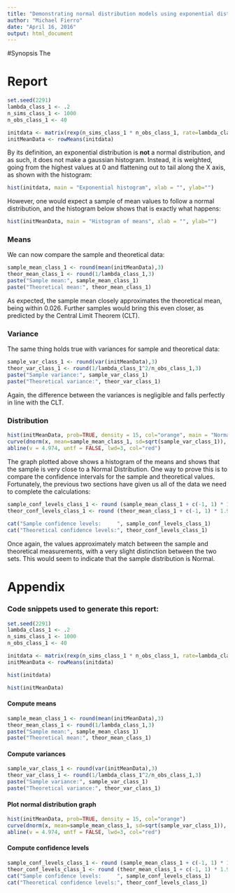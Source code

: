 ```yaml
---
title: "Demonstrating normal distribution models using exponential distribution means"
author: "Michael Fierro"
date: "April 16, 2016"
output: html_document
---
```


#Synopsis
The

# Report
```r
set.seed(2291)
lambda_class_1 <- .2
n_sims_class_1 <- 1000
n_obs_class_1 <- 40

initdata <- matrix(rexp(n_sims_class_1 * n_obs_class_1, rate=lambda_class_1),n_sims_class_1,n_obs_class_1)
initMeanData <- rowMeans(initdata)

```
By its definition, an exponential distribution is **not** a normal distribution, and as such, it does not make a gaussian histogram. Instead, it is weighted, going from the highest values at 0 and flattening out to tail along the X axis, as shown with the histogram:
```r
hist(initdata, main = "Exponential histogram", xlab = "", ylab="")
```

However, one would expect a sample of mean values to follow a normal distribution, and the histogram below shows that is exactly what happens:
```r
hist(initMeanData, main = "Histogram of means", xlab = "", ylab="")
```

### Means
We can now compare the sample and theoretical data:
```r
sample_mean_class_1 <- round(mean(initMeanData),3)
theor_mean_class_1 <- round(1/lambda_class_1,3)
paste("Sample mean:", sample_mean_class_1)
paste("Theoretical mean:", theor_mean_class_1)
```
As expected, the sample mean closely approximates the theoretical mean, being within 0.026. Further samples would bring this even closer, as predicted by the Central Limit Theorem (CLT).

### Variance
The same thing holds true with variances for sample and theoretical data:
```r
sample_var_class_1 <- round(var(initMeanData),3)
theor_var_class_1 <- round(1/lambda_class_1^2/n_obs_class_1,3)
paste("Sample variance:", sample_var_class_1)
paste("Theoretical variance:", theor_var_class_1)
```
Again, the difference between the variances is negligible and falls perfectly in line with the CLT.

### Distribution
```r
hist(initMeanData, prob=TRUE, density = 15, col="orange", main = "Normal distribution of means", xlab = "Mean values")
curve(dnorm(x, mean=sample_mean_class_1, sd=sqrt(sample_var_class_1)), add=TRUE, col="blue", yaxt="n", lwd=2)
abline(v = 4.974, untf = FALSE, lwd=3, col="red")
```

The graph plotted above shows a histogram of the means and shows that the sample is very close to a Normal Distribution. One way to prove this is to compare the confidence intervals for the sample and theoretical values. Fortunately, the previous two sections have given us all of the data we need to complete the calculations:

```r
sample_conf_levels_class_1 <- round (sample_mean_class_1 + c(-1, 1) * 1.96 * sd(initMeanData) / sqrt(n_obs_class_1),3)
theor_conf_levels_class_1 <- round (theor_mean_class_1 + c(-1, 1) * 1.96 * sqrt(theor_var_class_1) / sqrt(n_obs_class_1),3)
    
cat("Sample confidence levels:     ", sample_conf_levels_class_1)
cat("Theoretical confidence levels:", theor_conf_levels_class_1)
```
Once again, the values approximately match between the sample and theoretical measurements, with a very slight distinction between the two sets. This would seem to indicate that the sample distribution is Normal.

# Appendix
### Code snippets used to generate this report:
```r
set.seed(2291)
lambda_class_1 <- .2
n_sims_class_1 <- 1000
n_obs_class_1 <- 40

initdata <- matrix(rexp(n_sims_class_1 * n_obs_class_1, rate=lambda_class_1),n_sims_class_1,n_obs_class_1)
initMeanData <- rowMeans(initdata)

```
```r
hist(initdata)
```
```r
hist(initMeanData)
```

#### Compute means
```r
sample_mean_class_1 <- round(mean(initMeanData),3)
theor_mean_class_1 <- round(1/lambda_class_1,3)
paste("Sample mean:", sample_mean_class_1)
paste("Theoretical mean:", theor_mean_class_1)
```

#### Compute variances
```r
sample_var_class_1 <- round(var(initMeanData),3)
theor_var_class_1 <- round(1/lambda_class_1^2/n_obs_class_1,3)
paste("Sample variance:", sample_var_class_1)
paste("Theoretical variance:", theor_var_class_1)
```

#### Plot normal distribution graph
```r
hist(initMeanData, prob=TRUE, density = 15, col="orange")
curve(dnorm(x, mean=sample_mean_class_1, sd=sqrt(sample_var_class_1)), add=TRUE, col="blue", yaxt="n", lwd=2)
abline(v = 4.974, untf = FALSE, lwd=3, col="red")
```

#### Compute confidence levels
```r
sample_conf_levels_class_1 <- round (sample_mean_class_1 + c(-1, 1) * 1.96 * sd(initMeanData) / sqrt(n_obs_class_1),3)
theor_conf_levels_class_1 <- round (theor_mean_class_1 + c(-1, 1) * 1.96 * sqrt(theor_var_class_1) / sqrt(n_obs_class_1),3)
cat("Sample confidence levels:     ", sample_conf_levels_class_1)
cat("Theoretical confidence levels:", theor_conf_levels_class_1)
```
